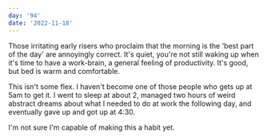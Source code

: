 ```yaml
---
day: '94'
date: '2022-11-18'
---
```


Those irritating early risers who proclaim that the morning is the 'best part of the day' are annoyingly correct. It's quiet, you're not still waking up when it's time to have a work-brain, a general feeling of productivity. It's good, but bed is warm and comfortable.

This isn't some flex. I haven't become one of those people who gets up at 5am to get it. I went to sleep at about 2, managed two hours of weird abstract dreams about what I needed to do at work the following day, and eventually gave up and got up at 4:30.

I'm not sure I'm capable of making this a habit yet.
